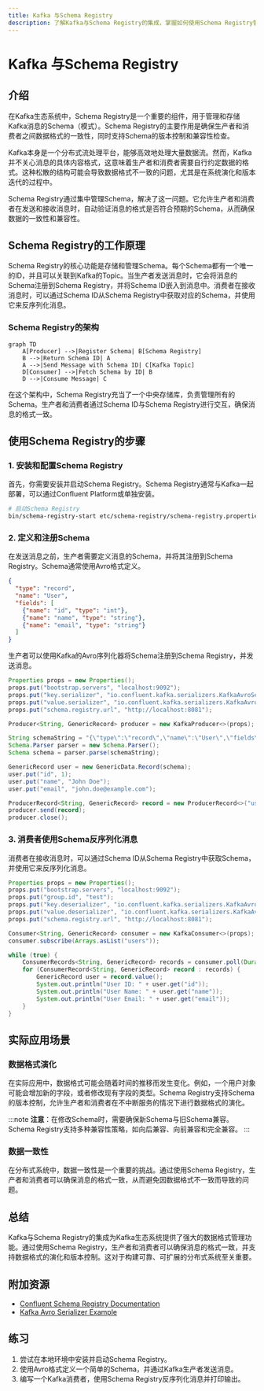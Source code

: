 ```yaml
---
title: Kafka 与Schema Registry
description: 了解Kafka与Schema Registry的集成，掌握如何使用Schema Registry管理Kafka消息的Schema，确保数据的一致性和兼容性。
---
```


# Kafka 与Schema Registry

## 介绍

在Kafka生态系统中，Schema Registry是一个重要的组件，用于管理和存储Kafka消息的Schema（模式）。Schema Registry的主要作用是确保生产者和消费者之间数据格式的一致性，同时支持Schema的版本控制和兼容性检查。

Kafka本身是一个分布式流处理平台，能够高效地处理大量数据流。然而，Kafka并不关心消息的具体内容格式，这意味着生产者和消费者需要自行约定数据的格式。这种松散的结构可能会导致数据格式不一致的问题，尤其是在系统演化和版本迭代的过程中。

Schema Registry通过集中管理Schema，解决了这一问题。它允许生产者和消费者在发送和接收消息时，自动验证消息的格式是否符合预期的Schema，从而确保数据的一致性和兼容性。

## Schema Registry的工作原理

Schema Registry的核心功能是存储和管理Schema。每个Schema都有一个唯一的ID，并且可以关联到Kafka的Topic。当生产者发送消息时，它会将消息的Schema注册到Schema Registry，并将Schema ID嵌入到消息中。消费者在接收消息时，可以通过Schema ID从Schema Registry中获取对应的Schema，并使用它来反序列化消息。

### Schema Registry的架构

```mermaid
graph TD
    A[Producer] -->|Register Schema| B[Schema Registry]
    B -->|Return Schema ID| A
    A -->|Send Message with Schema ID| C[Kafka Topic]
    D[Consumer] -->|Fetch Schema by ID| B
    D -->|Consume Message| C
```

在这个架构中，Schema Registry充当了一个中央存储库，负责管理所有的Schema。生产者和消费者通过Schema ID与Schema Registry进行交互，确保消息的格式一致。

## 使用Schema Registry的步骤

### 1. 安装和配置Schema Registry

首先，你需要安装并启动Schema Registry。Schema Registry通常与Kafka一起部署，可以通过Confluent Platform或单独安装。

```bash
# 启动Schema Registry
bin/schema-registry-start etc/schema-registry/schema-registry.properties
```

### 2. 定义和注册Schema

在发送消息之前，生产者需要定义消息的Schema，并将其注册到Schema Registry。Schema通常使用Avro格式定义。

```json
{
  "type": "record",
  "name": "User",
  "fields": [
    {"name": "id", "type": "int"},
    {"name": "name", "type": "string"},
    {"name": "email", "type": "string"}
  ]
}
```

生产者可以使用Kafka的Avro序列化器将Schema注册到Schema Registry，并发送消息。

```java
Properties props = new Properties();
props.put("bootstrap.servers", "localhost:9092");
props.put("key.serializer", "io.confluent.kafka.serializers.KafkaAvroSerializer");
props.put("value.serializer", "io.confluent.kafka.serializers.KafkaAvroSerializer");
props.put("schema.registry.url", "http://localhost:8081");

Producer<String, GenericRecord> producer = new KafkaProducer<>(props);

String schemaString = "{\"type\":\"record\",\"name\":\"User\",\"fields\":[{\"name\":\"id\",\"type\":\"int\"},{\"name\":\"name\",\"type\":\"string\"},{\"name\":\"email\",\"type\":\"string\"}]}";
Schema.Parser parser = new Schema.Parser();
Schema schema = parser.parse(schemaString);

GenericRecord user = new GenericData.Record(schema);
user.put("id", 1);
user.put("name", "John Doe");
user.put("email", "john.doe@example.com");

ProducerRecord<String, GenericRecord> record = new ProducerRecord<>("users", user);
producer.send(record);
producer.close();
```

### 3. 消费者使用Schema反序列化消息

消费者在接收消息时，可以通过Schema ID从Schema Registry中获取Schema，并使用它来反序列化消息。

```java
Properties props = new Properties();
props.put("bootstrap.servers", "localhost:9092");
props.put("group.id", "test");
props.put("key.deserializer", "io.confluent.kafka.serializers.KafkaAvroDeserializer");
props.put("value.deserializer", "io.confluent.kafka.serializers.KafkaAvroDeserializer");
props.put("schema.registry.url", "http://localhost:8081");

Consumer<String, GenericRecord> consumer = new KafkaConsumer<>(props);
consumer.subscribe(Arrays.asList("users"));

while (true) {
    ConsumerRecords<String, GenericRecord> records = consumer.poll(Duration.ofMillis(100));
    for (ConsumerRecord<String, GenericRecord> record : records) {
        GenericRecord user = record.value();
        System.out.println("User ID: " + user.get("id"));
        System.out.println("User Name: " + user.get("name"));
        System.out.println("User Email: " + user.get("email"));
    }
}
```

## 实际应用场景

### 数据格式演化

在实际应用中，数据格式可能会随着时间的推移而发生变化。例如，一个用户对象可能会增加新的字段，或者修改现有字段的类型。Schema Registry支持Schema的版本控制，允许生产者和消费者在不中断服务的情况下进行数据格式的演化。

:::note
**注意**：在修改Schema时，需要确保新Schema与旧Schema兼容。Schema Registry支持多种兼容性策略，如向后兼容、向前兼容和完全兼容。
:::

### 数据一致性

在分布式系统中，数据一致性是一个重要的挑战。通过使用Schema Registry，生产者和消费者可以确保消息的格式一致，从而避免因数据格式不一致而导致的问题。

## 总结

Kafka与Schema Registry的集成为Kafka生态系统提供了强大的数据格式管理功能。通过使用Schema Registry，生产者和消费者可以确保消息的格式一致，并支持数据格式的演化和版本控制。这对于构建可靠、可扩展的分布式系统至关重要。

## 附加资源

- [Confluent Schema Registry Documentation](https://docs.confluent.io/platform/current/schema-registry/index.html)
- [Kafka Avro Serializer Example](https://github.com/confluentinc/examples)

## 练习

1. 尝试在本地环境中安装并启动Schema Registry。
2. 使用Avro格式定义一个简单的Schema，并通过Kafka生产者发送消息。
3. 编写一个Kafka消费者，使用Schema Registry反序列化消息并打印输出。